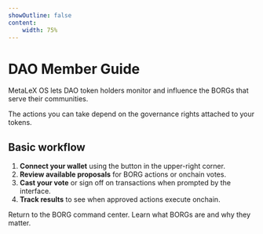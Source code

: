 ```yaml
---
showOutline: false
content:
    width: 75%
---
```


# DAO Member Guide

MetaLeX OS lets DAO token holders monitor and influence the BORGs that serve their communities.

<Callout>
  The actions you can take depend on the governance rights attached to your tokens.
</Callout>

## Basic workflow

1. **Connect your wallet** using the button in the upper-right corner.
2. **Review available proposals** for BORG actions or onchain votes.
3. **Cast your vote** or sign off on transactions when prompted by the interface.
4. **Track results** to see when approved actions execute onchain.

<CardGrid>
  <Card title="BORG Command Center" link="/borg/borg-landing">
    <span>Return to the BORG command center.</span>
  </Card>
  <Card title="Intro to BORGs" link="/borg/intro-to-borgs">
    <span>Learn what BORGs are and why they matter.</span>
  </Card>
</CardGrid>

